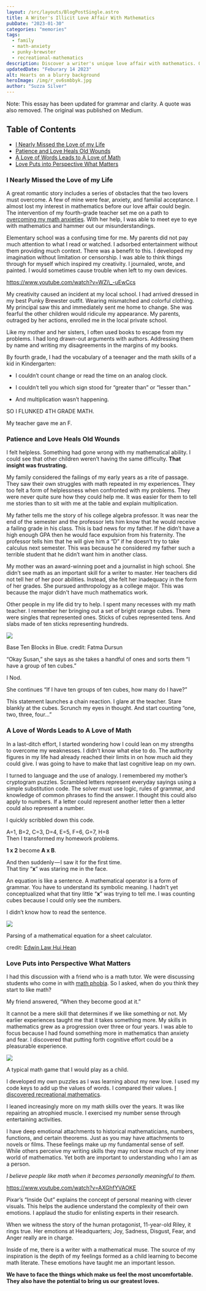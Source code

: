 ```yaml
---
layout: /src/layouts/BlogPostSingle.astro
title: A Writer's Illicit Love Affair With Mathematics
pubDate: "2023-01-30"
categories: "memories"
tags:
  - family
  - math-anxiety
  - punky-brewster
  - recreational-mathematics
description: Discover a writer's unique love affair with mathematics. Overcoming struggles with math anxiety, a failing grade and familial pressure, this writer leans on their love of language to find their way to a love of numbers.
updatedDate: "Feburary 14 2023"
alt: Hearts on a blurry background 
heroImage: /img/r_ov6smbbyk.jpg
author: "Suzza Silver"
---
```


Note: This essay has been updated for grammar and clarity. A quote was also removed. The original was published on Medium.

## Table of Contents

- [I Nearly Missed the Love of my Life](#i-nearly-missed-the-love-of-my-nbsp-life)
- [Patience and Love Heals Old Wounds](#patience-and-love-heals-old-nbsp-wounds)
- [A Love of Words Leads to A Love of Math](#a-love-of-words-leads-to-a-love-of-nbsp-math)
- [Love Puts into Perspective What Matters](#love-puts-into-perspective-what-nbsp-matters)

### I Nearly Missed the Love of my Life

A great romantic story includes a series of obstacles that the two lovers must overcome. A few of mine were fear, anxiety, and familial acceptance. I almost lost my interest in mathematics before our love affair could begin. The intervention of my fourth-grade teacher set me on a path to [overcoming my math anxieties](https://beautyofmathematics.com/about/). With her help, I was able to meet eye to eye with mathematics and hammer out our misunderstandings.

Elementary school was a confusing time for me. My parents did not pay much attention to what I read or watched. I adsorbed entertainment without them providing much context. There was a benefit to this. I developed my imagination without limitation or censorship. I was able to think things through for myself which inspired my creativity. I journaled, wrote, and painted. I would sometimes cause trouble when left to my own devices.

https://www.youtube.com/watch?v=WZi\_-uEwCcs

My creativity caused an incident at my local school. I had arrived dressed in my best Punky Brewster outfit. Wearing mismatched and colorful clothing. My principal saw this and immediately sent me home to change. She was fearful the other children would ridicule my appearance. My parents, outraged by her actions, enrolled me in the local private school.

Like my mother and her sisters, I often used books to escape from my problems. I had long drawn-out arguments with authors. Addressing them by name and writing my disagreements in the margins of my books.

By fourth grade, I had the vocabulary of a teenager and the math skills of a kid in Kindergarten:

- I couldn’t count change or read the time on an analog clock.

- I couldn’t tell you which sign stood for “greater than” or “lesser than.”

- And multiplication wasn’t happening.

SO I FLUNKED 4TH GRADE MATH.

My teacher gave me an F.

### Patience and Love Heals Old Wounds

I felt helpless. Something had gone wrong with my mathematical ability. I could see that other children weren’t having the same difficulty. **That insight was frustrating.**

My family considered the failings of my early years as a rite of passage. They saw their own struggles with math repeated in my experiences. They too felt a form of helplessness when confronted with my problems. They were never quite sure how they could help me. It was easier for them to tell me stories than to sit with me at the table and explain multiplication.

My father tells me the story of his college algebra professor. It was near the end of the semester and the professor lets him know that he would receive a failing grade in his class. This is bad news for my father. If he didn’t have a high enough GPA then he would face expulsion from his fraternity. The professor tells him that he will give him a “D” if he doesn’t try to take calculus next semester. This was because he considered my father such a terrible student that he didn’t want him in another class.

My mother was an award-winning poet and a journalist in high school. She didn’t see math as an important skill for a writer to master. Her teachers did not tell her of her poor abilities. Instead, she felt her inadequacy in the form of her grades. She pursued anthropology as a college major. This was because the major didn't have much mathematics work.

Other people in my life did try to help. I spent many recesses with my math teacher. I remember her bringing out a set of bright orange cubes. There were singles that represented ones. Sticks of cubes represented tens. And slabs made of ten sticks representing hundreds.

![](images/1*TRjp9f22iWsJm_BP77qxLg.jpeg)

Base Ten Blocks in Blue. credit: Fatma Dursun

“Okay Susan,” she says as she takes a handful of ones and sorts them “I have a group of ten cubes.”

I Nod.

She continues “If I have ten groups of ten cubes, how many do I have?”

This statement launches a chain reaction. I glare at the teacher. Stare blankly at the cubes. Scrunch my eyes in thought. And start counting “one, two, three, four…”

### A Love of Words Leads to A Love of Math

In a last-ditch effort, I started wondering how I could lean on my strengths to overcome my weaknesses. I didn’t know what else to do. The authority figures in my life had already reached their limits in on how much aid they could give. I was going to have to make that last cognitive leap on my own.

I turned to language and the use of analogy. I remembered my mother’s cryptogram puzzles. Scrambled letters represent everyday sayings using a simple substitution code. The solver must use logic, rules of grammar, and knowledge of common phrases to find the answer. I thought this could also apply to numbers. If a letter could represent another letter then a letter could also represent a number.

I quickly scribbled down this code.

A=1, B=2, C=3, D=4, E=5, F=6, G=7, H=8  
Then I transformed my homework problems.

**1 x 2** become **A x B**.

And then suddenly — I saw it for the first time.  
That tiny “**x**” was staring me in the face.

An equation is like a sentence. A mathematical operator is a form of grammar. You have to understand its symbolic meaning. I hadn’t yet conceptualized what that tiny little “**x**” was trying to tell me. I was counting cubes because I could only see the numbers.

I didn’t know how to read the sentence.

![](images/1*RLrZ9_HivaX2CXaRTwdBLQ.jpeg)

Parsing of a mathematical equation for a sheet calculator.

credit: [Edwin Law Hui Hean](https://www.mmu.edu.my/foe/internal-login/)

### Love Puts into Perspective What Matters

I had this discussion with a friend who is a math tutor. We were discussing students who come in with [math phobia](https://beautyofmathematics.com/what-math-anxiety-feels-like/). So I asked, when do you think they start to like math?

My friend answered, “When they become good at it.”

It cannot be a mere skill that determines if we like something or not. My earlier experiences taught me that it takes something more. My skills in mathematics grew as a progression over three or four years. I was able to focus because I had found something more in mathematics than anxiety and fear. I discovered that putting forth cognitive effort could be a pleasurable experience.

![](images/1*xR-VZZ4PPXiGmNgamlfrZg.jpeg)

A typical math game that I would play as a child.

I developed my own puzzles as I was learning about my new love. I used my code keys to add up the values of words. I compared their values. [I discovered recreational mathematics](https://www.npr.org/2014/04/12/302166509/martin-gardner-a-genius-of-recreational-mathematics).

I leaned increasingly more on my math skills over the years. It was like repairing an atrophied muscle. I exercised my number sense through entertaining activities.

I have deep emotional attachments to historical mathematicians, numbers, functions, and certain theorems. Just as you may have attachments to novels or films. These feelings make up my fundamental sense of self. While others perceive my writing skills they may not know much of my inner world of mathematics. Yet both are important to understanding who I am as a person.

_I believe people like math when it becomes personally meaningful to them._

https://www.youtube.com/watch?v=AXGhfYVAOKE

Pixar’s “Inside Out” explains the concept of personal meaning with clever visuals. This helps the audience understand the complexity of their own emotions. I applaud the studio for enlisting experts in their research.

When we witness the story of the human protagonist, 11-year-old Riley, it rings true. Her emotions at Headquarters; Joy, Sadness, Disgust, Fear, and Anger really are in charge.

Inside of me, there is a writer with a mathematical muse. The source of my inspiration is the depth of my feelings formed as a child learning to become math literate. These emotions have taught me an important lesson.

**We have to face the things which make us feel the most uncomfortable. They also have the potential to bring us our greatest loves.**
